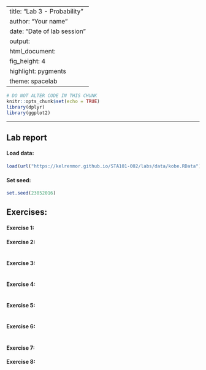 
---
title: "Lab 3 - Probability"
author: "Your name"
date: "Date of lab session"
output: 
  html_document: 
    fig_height: 4
    highlight: pygments
    theme: spacelab
---

```r
# DO NOT ALTER CODE IN THIS CHUNK
knitr::opts_chunk$set(echo = TRUE)
library(dplyr)
library(ggplot2)
```

* * *

## Lab report

#### Load data:
```r
load(url("https://kelrenmor.github.io/STA101-002/labs/data/kobe.RData"))
```

#### Set seed:
```r
set.seed(23052016)
```



## Exercises:

#### Exercise 1: 



#### Exercise 2: 


```r

```


#### Exercise 3: 


```r

```


#### Exercise 4: 


```r

```


#### Exercise 5: 


```r

```


#### Exercise 6: 


```r

```


#### Exercise 7: 



#### Exercise 8: 


